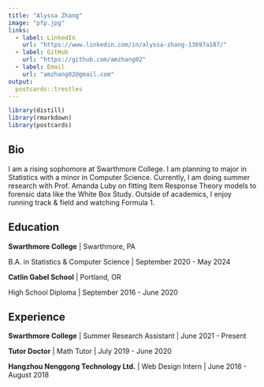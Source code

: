 ```yaml
---
title: "Alyssa Zhang"
image: "pfp.jpg"
links:
  - label: LinkedIn
    url: "https://www.linkedin.com/in/alyssa-zhang-13697a187/"
  - label: GitHub
    url: "https://github.com/amzhang02"
  - label: Email
    url: "amzhang02@gmail.com"
output:
  postcards::trestles
---
```

```r
library(distill)
library(rmarkdown)
library(postcards)
```
## **Bio**

I am a rising sophomore at Swarthmore College. I am planning to major in Statistics with a minor in Computer Science. Currently, I am doing summer research with Prof. Amanda Luby on fitting Item Response Theory models to forensic data like the White Box Study. Outside of academics, I enjoy running track & field and watching Formula 1.

## **Education**

**Swarthmore College** | Swarthmore, PA

B.A. in Statistics & Computer Science | September 2020 - May 2024

**Catlin Gabel School** | Portland, OR

High School Diploma | September 2016 - June 2020

## **Experience**

**Swarthmore College** | Summer Research Assistant | June 2021 - Present

**Tutor Doctor** | Math Tutor | July 2019 - June 2020

**Hangzhou Nenggong Technology Ltd.** | Web Design Intern | June 2018 - August 2018
